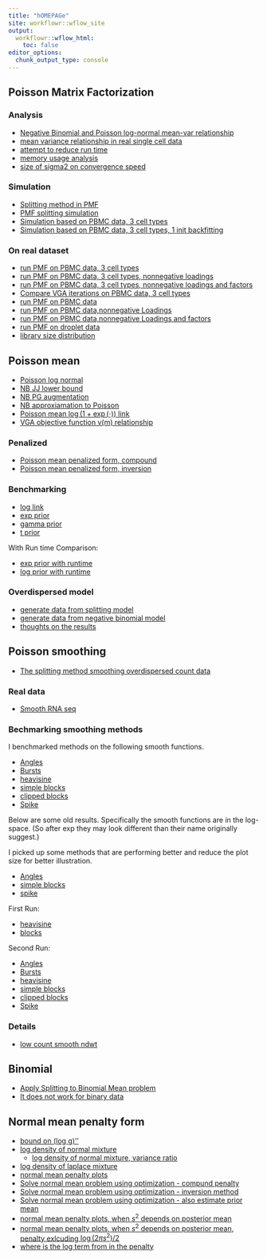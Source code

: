 ```yaml
---
title: "hOMEPAGe"
site: workflowr::wflow_site
output:
  workflowr::wflow_html:
    toc: false
editor_options:
  chunk_output_type: console
---
```


## Poisson Matrix Factorization


### Analysis

* [Negative Binomial and Poisson log-normal mean-var relationship](NB_PLN_mean_var.html)
* [mean variance relationship in real single cell data](mean_var_relationship_in_real_sc_data.html)
* [attempt to reduce run time](attempt_to_speed_up_add_greedy.html)
* [memory usage analysis](splitting_PMF_memory_issue.html)
* [size of sigma2 on convergence speed](size_of_sigma2_on_convergence.html)

### Simulation 

* [Splitting method in PMF](PMF_splitting.html)
* [PMF splitting simulation](PMF_splitting_simulation.html)
* [Simulation based on PBMC data, 3 cell types](simulation_based_on_pbmc_3cell.html)
* [Simulation based on PBMC data, 3 cell types, 1 init backfitting](splitting_PMF_1backfitinit.html)

### On real dataset

* [run PMF on PBMC data, 3 cell types](run_PMF_on_pbmc_3cells.html)
* [run PMF on PBMC data, 3 cell types, nonnegative loadings](run_PMF_on_pbmc_3cells_nonnegativeL_more_iterations.html)
* [run PMF on PBMC data, 3 cell types, nonnegative loadings and factors](run_PMF_on_pbmc_3cells_nonnegativeLF_more_iterations.html)
* [Compare VGA iterations on PBMC data, 3 cell types](compare_vga_iterations.html)
* [run PMF on PBMC data](run_PMF_on_pbmc_more_iterations.html)
* [run PMF on PBMC data,nonnegative Loadings](run_PMF_on_pbmc_nonnegativeL_more_iterations.html)
* [run PMF on PBMC data,nonnegative Loadings and factors](run_PMF_on_pbmc_nonnegativeLF_more_iterations.html)
* [run PMF on droplet data](run_PMF_on_droplet.html)
* [library size distribution](library_size_distribution.html)



## Poisson mean 

* [Poisson log normal](poisson_log_normal.html)
* [NB JJ lower bound](neg_binom_mean_lower_bound.html)
* [NB PG augmentation](neg_binom_mean_polya_gamma.html)
* [NB approxiamation to Poisson](nb_approx_poisson.html)
* [Poisson mean $\log(1+\exp(\cdot))$ link](pois_mean_log1exp.html)
* [VGA objective function v(m) relationship](vga_objective_function.html)

### Penalized

* [Poisson mean penalized form, compound](pois_mean_penalized.html)
* [Poisson mean penalized form, inversion](pois_mean_penalized_inversion.html)

### Benchmarking

* [log link](log_link_benchmark_revised.html)
* [exp prior](exp_prior_benchmark.html)
* [gamma prior](gamma_prior_benchmark.html)
* [t prior](t_prior_benchmark_revise.html)

With Run time Comparison:

* [exp prior with runtime](exp_prior_runtime.html)
* [log prior with runtime](log_prior_runtime.html)

### Overdispersed model

* [generate data from splitting model](overdispersed_splitting.html)
* [generate data from negative binomial model](overdispersed_splitting_nb.html)
* [thoughts on the results](overdispersed_splitting_analysis.html)

## Poisson smoothing 

* [The splitting method smoothing overdispersed count data](poisson_nugget_two_step.html)

### Real data

* [Smooth RNA seq](splitting_smooth_RNAseq.html)

### Bechmarking smoothing methods

I benchmarked methods on the following smooth functions.

* [Angles](smooth_angles_benchmark_new.html)
* [Bursts](smooth_bursts_benchmark_new.html)
* [heavisine](smooth_heavisine_benchmark_new.html)
* [simple blocks](smooth_sblocks_benchmark_new.html)
* [clipped blocks](smooth_cblocks_benchmark_new.html)
* [Spike](smooth_spike_benchmark_new.html)

Below are some old results. Specifically the smooth functions are in the log-space. (So after exp they may look different than their name originally suggest.)

I picked up some methods that are performing better and reduce the plot size for better illustration.

* [Angles](smooth_angles_benchmark_simplified.html)
* [simple blocks](smooth_sblocks_benchmark_simplified.html)
* [spike](smooth_spike_benchmark_simplified.html)

First Run:

* [heavisine](smooth_heavi_benchmark.html)
* [blocks](smooth_blocks_benchmark.html)

Second Run:

* [Angles](smooth_angles_benchmark.html)
* [Bursts](smooth_bursts_benchmark.html)
* [heavisine](smooth_heavisine_benchmark.html)
* [simple blocks](smooth_sblocks_benchmark.html)
* [clipped blocks](smooth_cblocks_benchmark.html)
* [Spike](smooth_spike_benchmark.html)

### Details

* [low count smooth ndwt](splitting_method_low_count_smoothing.html)


## Binomial 

* [Apply Splitting to Binomial Mean problem](binomial_mean_spliiting.html)
* [It does not work for binary data](bernoulli_GG_fail.html)

## Normal mean penalty form

* [bound on (log g)''](bound_log_marginal.html)
* [log density of normal mixture](log_gmm_concave.html)
  + [log density of normal mixture, variance ratio](log_gmm_concave_ratio.html)
* [log density of laplace mixture](log_lmm_concave.html)
* [normal mean penalty plots](normal_mean_penalty.html)
* [Solve normal mean problem using optimization - compund penalty](normal_mean_penalized_optimization.html)
* [Solve normal mean problem using optimization - inversion method](normal_mean_penalized_optimization_inversion.html)
* [Solve normal mean problem using optimization - also estimate prior mean](normal_mean_penalized_optimization_prior_mean.html)
* [normal mean penalty plots, when $s^2$ depends on posterior mean](normal_mean_penalty_glm_simplified.html)
* [normal mean penalty plots, when $s^2$ depends on posterior mean, penalty exlcuding $\log(2\pi s^2)/2$ ](remove_log_in_penalty.html)
* [where is the log term from in the penalty](log_term_in_penalty.html)

